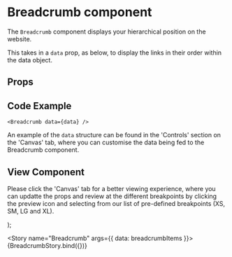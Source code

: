 
<Meta
  title="Newskit/Breadcrumb"
  component={Breadcrumb}
/>

# Breadcrumb component
The `Breadcrumb` component displays your hierarchical position on the website.

This takes in a `data` prop, as below, to display the links in their order within the data object.

## Props
<Props of={Breadcrumb} />

## Code Example
`<Breadcrumb data={data} />`

An example of the `data` structure can be found in the 'Controls' section on the 'Canvas' tab, where you can customise the data being fed to the Breadcrumb component.

## View Component
Please click the 'Canvas' tab for a better viewing experience, where you can updatte the props and review at the different breakpoints by clicking the preview icon and selecting from our list of pre-defined breakpoints (XS, SM, LG and XL).

  <TCThemeProvider>
    <Breadcrumb {...{ data }} />
  </TCThemeProvider>
);

<Story name="Breadcrumb" args={{ data: breadcrumbItems }}>
  {BreadcrumbStory.bind({})}
</Story>